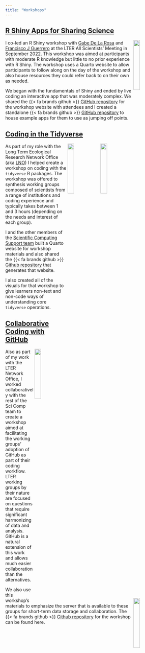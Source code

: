 ```yaml
---
title: "Workshops"
---
```


## [R Shiny Apps for Sharing Science](https://njlyon0.github.io/asm-2022_shiny-workshop/)

<img src="images/hex_logos/shiny_hex.png" width="20%" align="right"/>

I co-led an R Shiny workshop with [Gabe De La Rosa](https://www.gabrieldelarosa.com/) and [Francisco J Guerrero](https://github.com/guerrero-fj) at the LTER All Scientists' Meeting in September 2022. This workshop was aimed at participants with moderate R knowledge but little to no prior experience with R Shiny. The workshop uses a Quarto website to allow participants to follow along on the day of the workshop and also house resources they could refer back to on their own as needed.

We began with the fundamentals of Shiny and ended by live coding an interactive app that was moderately complex. We shared the {{< fa brands github >}} [GitHub repository](https://github.com/njlyon0/asm-2022_shiny-workshop) for the workshop website with attendees and I created a standalone {{< fa brands github >}} [GitHub repository](https://github.com/njlyon0/asm-2022_shiny-workshop-examples) to house example apps for them to use as jumping off points.

## [Coding in the Tidyverse](https://nceas.github.io/scicomp-workshop-tidyverse/)

<img src="images/lno_square.png" width="20%" align="right"/>
<img src="images/hex_logos/tidyverse_hex.png" width="20%" align="right"/>

As part of my role with the Long Term Ecological Research Network Office (aka [LNO](https://lternet.edu/)) I helped create a workshop on coding with the `tidyverse` R packages. The workshop was offered to synthesis working groups composed of scientists from a range of institutions and coding experience and typically takes between 1 and 3 hours (depending on the needs and interest of each group).

I and the other members of the [Scientific Computing Support team](https://nceas.github.io/scicomp.github.io/staff.html) built a Quarto website for workshop materials and also shared the {{< fa brands github >}} [Github repository](https://github.com/NCEAS/scicomp-workshop-tidyverse) that generates that website.

I also created all of the visuals for that workshop to give learners non-text and non-code ways of understanding core `tidyverse` operations.

## [Collaborative Coding with GitHub](https://nceas.github.io/scicomp-workshop-collaborative-coding/)

<img src="images/lno_square.png" width="20%" align="right"/>
<img src="images/github_logo.png" width="20%" align="right"/>

Also as part of my work with the LTER Network Office, I worked collaboratively with the rest of the Sci Comp team to create a workshop aimed at facilitating the working groups' adoption of GitHub as part of their coding workflow. LTER working groups by their nature are focused on questions that require significant harmonizing of data and analysis. GitHub is a natural extension of this work and allows much easier collaboration than the alternatives.

We also use this workshop's materials to emphasize the server that is available to these groups for short-term data storage and collaboration. The {{< fa brands github >}} [Github repository](https://github.com/NCEAS/scicomp-workshop-collaborative-coding) for the workshop can be found here.
